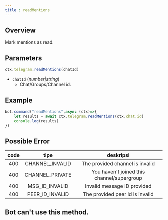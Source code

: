 ```yaml
---
title : readMentions
---
```

## Overview
Mark mentions as read.
## Parameters
```ts 
ctx.telegram.readMentions(chatId)
```
- `chatId` (_number|string_)
    - Chat/Groups/Channel id.
## Example
```ts highlight=2
bot.command("readMentions",async (ctx)=>{
    let results = await ctx.telegram.readMentions(ctx.chat.id) 
    console.log(results) 
})
```
## Possible Error
| code |       tipe        |                 deskripsi                  |
|:----:|:-----------------:|:------------------------------------------:|
| 400  |  CHANNEL_INVALID  |      The provided channel is invalid       |
| 400  |  CHANNEL_PRIVATE  | You haven't joined this channel/supergroup |
| 400  | MSG_ID_INVALID  |        Invalid message ID provided         |
| 400  | PEER_ID_INVALID |      The provided peer id is invalid       |

## Bot can't use this method.